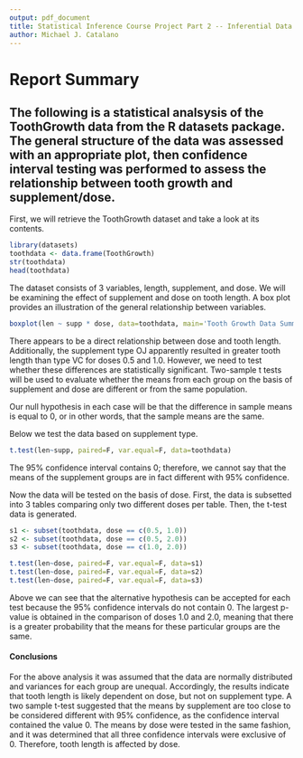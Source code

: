 ```yaml
---
output: pdf_document
title: Statistical Inference Course Project Part 2 -- Inferential Data Analysis
author: Michael J. Catalano
---
```


# Report Summary

## The following is a statistical analsysis of the ToothGrowth data from the R datasets package. The general structure of the data was assessed with an appropriate plot, then confidence interval testing was performed to assess the relationship between tooth growth and supplement/dose.

First, we will retrieve the ToothGrowth dataset and take a look at its contents.

```r
library(datasets)
toothdata <- data.frame(ToothGrowth)
str(toothdata)
head(toothdata)
```

The dataset consists of 3 variables, length, supplement, and dose. We will be examining the effect of supplement and dose on tooth length. A box plot provides an illustration of the general relationship between variables.

```r
boxplot(len ~ supp * dose, data=toothdata, main='Tooth Growth Data Summary', ylab='Length', xlab='Supplement.Dose')
```

There appears to be a direct relationship between dose and tooth length. Additionally, the supplement type OJ apparently resulted in greater tooth length than type VC for doses 0.5 and 1.0. However, we need to test whether these differences are statistically significant. Two-sample t tests will be used to evaluate whether the means from each group on the basis of supplement and dose are different or from the same population.

Our null hypothesis in each case will be that the difference in sample means is equal to 0, or in other words, that the sample means are the same.

Below we test the data based on supplement type.

```r
t.test(len~supp, paired=F, var.equal=F, data=toothdata)
```

The 95% confidence interval contains 0; therefore, we cannot say that the means of the supplement groups are in fact different with 95% confidence.

Now the data will be tested on the basis of dose. First, the data is subsetted into 3 tables comparing only two different doses per table. Then, the t-test data is generated.

```r
s1 <- subset(toothdata, dose == c(0.5, 1.0))
s2 <- subset(toothdata, dose == c(0.5, 2.0))
s3 <- subset(toothdata, dose == c(1.0, 2.0))
```

```r
t.test(len~dose, paired=F, var.equal=F, data=s1)
t.test(len~dose, paired=F, var.equal=F, data=s2)
t.test(len~dose, paired=F, var.equal=F, data=s3)
```

Above we can see that the alternative hypothesis can be accepted for each test because the 95% confidence intervals do not contain 0. The largest p-value is obtained in the comparison of doses 1.0 and 2.0, meaning that there is a greater probability that the means for these particular groups are the same. 

#### Conclusions

For the above analysis it was assumed that the data are normally distributed and variances for each group are unequal. Accordingly, the results indicate that tooth length is likely dependent on dose, but not on supplement type. A two sample t-test suggested that the means by supplement are too close to be considered different with 95% confidence, as the confidence interval contained the value 0. The means by dose were tested in the same fashion, and it was determined that all three confidence intervals were exclusive of 0. Therefore, tooth length is affected by dose.